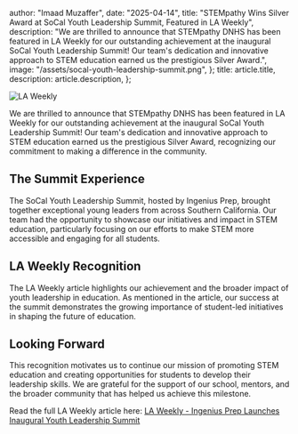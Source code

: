   author: "Imaad Muzaffer",
  date: "2025-04-14",
  title: "STEMpathy Wins Silver Award at SoCal Youth Leadership Summit, Featured in LA Weekly",
  description:
    "We are thrilled to announce that STEMpathy DNHS has been featured in LA Weekly for our outstanding achievement at the inaugural SoCal Youth Leadership Summit! Our team's dedication and innovative approach to STEM education earned us the prestigious Silver Award.",
  image: "/assets/socal-youth-leadership-summit.png",
};
  title: article.title,
  description: article.description,
};


![LA Weekly](https://www.laweekly.com/wp-content/uploads/2025/02/image1-02-27-25-644.jpg)

We are thrilled to announce that STEMpathy DNHS has been featured in LA Weekly for our outstanding achievement at the inaugural SoCal Youth Leadership Summit! Our team's dedication and innovative approach to STEM education earned us the prestigious Silver Award, recognizing our commitment to making a difference in the community.

## The Summit Experience

The SoCal Youth Leadership Summit, hosted by Ingenius Prep, brought together exceptional young leaders from across Southern California. Our team had the opportunity to showcase our initiatives and impact in STEM education, particularly focusing on our efforts to make STEM more accessible and engaging for all students.

## LA Weekly Recognition

The LA Weekly article highlights our achievement and the broader impact of youth leadership in education. As mentioned in the article, our success at the summit demonstrates the growing importance of student-led initiatives in shaping the future of education.

## Looking Forward

This recognition motivates us to continue our mission of promoting STEM education and creating opportunities for students to develop their leadership skills. We are grateful for the support of our school, mentors, and the broader community that has helped us achieve this milestone.

Read the full LA Weekly article here: [LA Weekly - Ingenius Prep Launches Inaugural Youth Leadership Summit](https://www.laweekly.com/ingenius-prep-launches-inaugural-youth-leadership-summit-in-2025/) 